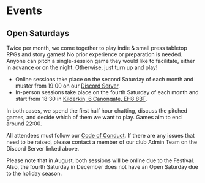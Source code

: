 # Events

## Open Saturdays

Twice per month, we come together to play indie & small press tabletop RPGs and story games! No prior experience or preparation is needed. Anyone can pitch a single-session game they would like to facilitate, either in advance or on the night. Otherwise, just turn up and play!

* Online sessions take place on the second Saturday of each month and muster from 19:00 on our [Discord Server](https://discord.gg/6vNbsq5tSV).
* In-person sessions take place on the fourth Saturday of each month and start from 18:30 in [Kilderkin, 6 Canongate, EH8 8BT](https://kilderkingroup.co.uk/kilderkin-2/).

In both cases, we spend the first half hour chatting, discuss the pitched games, and decide which of them we want to play. Games aim to end around 22:00. 

All attendees must follow our [Code of Conduct](https://edinburgh-indie-gamers.netlify.app/code-of-conduct). If there are any issues that need to be raised, please contact a member of our club Admin Team on the Discord Server linked above. 

Please note that in August, both sessions will be online due to the Festival. Also, the fourth Saturday in December does not have an Open Saturday due to the holiday season.